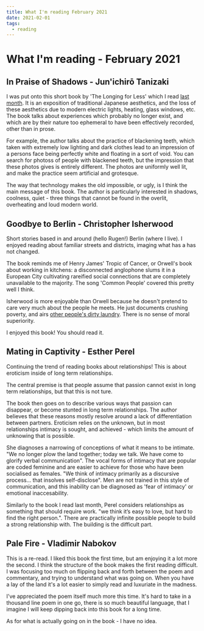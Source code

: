 ```yaml
---
title: What I'm reading February 2021
date: 2021-02-01
tags:
  - reading
---
```


# What I'm reading - February 2021

## In Praise of Shadows - Jun'ichirō Tanizaki

I was put onto this short book by 'The Longing for Less' which I read [last
month](link). It is an exposition of traditional Japanese aesthetics, and the
loss of these aesthetics due to modern electric lights, heating, glass windows,
etc. The book talks about experiences which probably no longer exist,
and which are by their nature too ephemeral to have been effectively recorded,
other than in prose.

For example, the author talks about the practice of blackening teeth, which
taken with extremely low lighting and dark clothes lead to an impression of a
persons face being perfectly white and floating in a sort of void. You can
search for photoss of people with blackened teeth, but the impression that these photos gives
is entirely different. The photos are uniformly well lit, and make the practice
seem artificial and grotesque.

The way that technology makes the old impossible, or ugly, is I think the main
message of this book. The author is particularly interested in shadows, coolness,
quiet - three things that cannot be found in the overlit, overheating and
loud modern world.

## Goodbye to Berlin - Christopher Isherwood

Short stories based in and around (hello Rugen!) Berlin (where I
live). I enjoyed reading about familiar streets and districts, imaging what has
a has not changed.

The book reminds me of Henry James' Tropic of Cancer, or Orwell's book about
working in kitchens: a disconnected anglophone slums it in a European City cultivating
rareified social connections that are completely unavailable to the
majority. The song 'Common People' covered this pretty well I think.

Isherwood is more enjoyable than Orwell because he doesn't pretend to care very
much about the people he meets. He just documents crushing poverty, and airs
[other people's dirty laundry](https://en.wikipedia.org/wiki/Jean_Ross#Dislike_of_%22Sally_Bowles%22_and_Cabaret).
There is no sense of moral superiority.

I enjoyed this book! You should read it.


## Mating in Captivity - Esther Perel

Continuing the trend of reading books about relationships! This is about
eroticism inside of long term relationships.

The central premise is that people assume that passion cannot exist in long term relationships, but that this is not ture.

The book then goes on to describe various ways that passion can disappear, or
become stunted in long term relationships. The author believes that these reasons 
mostly resolve around a lack of differentiation between partners. Eroticism relies on the unknown, but
in most relationships intimacy is sought, and achieved - which limits the amount
of unknowing that is possible.

She diagnoses a narrowing of conceptions of what it means to be intimate. 
"We no longer plow the land together; today we talk. We have come to glorify verbal communication".
The vocal forms of intimacy that are popular are coded feminine and are easier to achieve for
those who have been socialised as females. "We think of intimacy primarily as a discursive process... that insolves self-disclose".
Men are not trained in this style of communication, and this inability can be diagnosed as 'fear of intimacy' or
emotional inaccesability. 

Similarly to the book I read last month, Perel considers relationships as 
something that should require work. "we think it’s easy to love, but hard to find the
right person.". There are practically infinite possible people to build a strong
relationship with. The building is the difficult part.

## Pale Fire - Vladimir Nabokov
This is a re-read. I liked this book the first time, but am enjoying it a lot
more the second. I think the structure of the book makes the first reading
difficult. I was focusing too much on flipping back and forth between the poem
and commentary, and trying to understand what was going on. When you have a lay
of the land it's a lot easier to simply read and luxuriate in the madness.

I've appreciated the poem itself much more this time. It's hard to take in a
thousand line poem in one go, there is so much beautiful language, that I
imagine I will keep dipping back into this book for a long time.

As for what is actually going on in the book - I have no idea.
